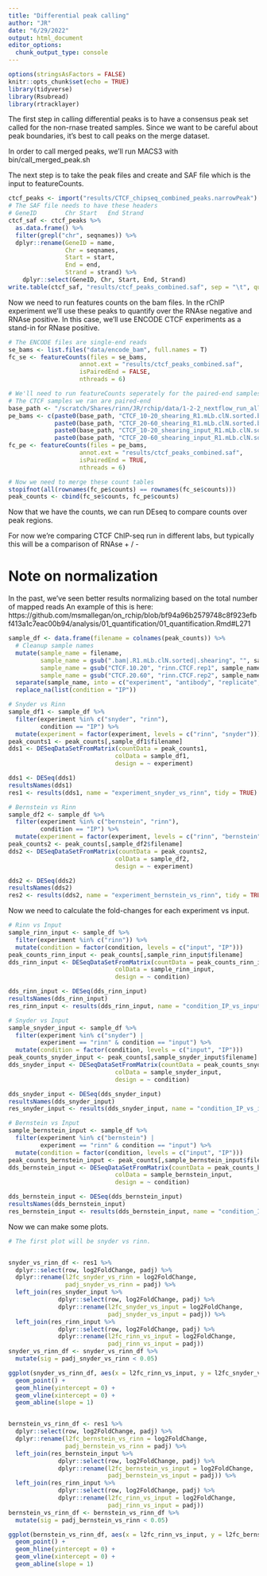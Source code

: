 ```yaml
---
title: "Differential peak calling"
author: "JR"
date: "6/29/2022"
output: html_document
editor_options: 
  chunk_output_type: console
---
```


```r
options(stringsAsFactors = FALSE)
knitr::opts_chunk$set(echo = TRUE)
library(tidyverse)
library(Rsubread)
library(rtracklayer)
```

The first step in calling differential peaks is to have a consensus peak set called for the non-rnase treated samples.
Since we want to be careful about peak boundaries, it's best to call peaks on the merge dataset.

In order to call merged peaks, we'll run MACS3 with bin/call_merged_peak.sh

The next step is to take the peak files and create and SAF file which is the input to featureCounts.



```r
ctcf_peaks <- import("results/CTCF_chipseq_combined_peaks.narrowPeak")
# The SAF file needs to have these headers
# GeneID		Chr	Start	End	Strand
ctcf_saf <- ctcf_peaks %>%
  as.data.frame() %>%
  filter(grepl("chr", seqnames)) %>%
  dplyr::rename(GeneID = name,
                Chr = seqnames,
                Start = start,
                End = end,
                Strand = strand) %>%
    dplyr::select(GeneID, Chr, Start, End, Strand)
write.table(ctcf_saf, "results/ctcf_peaks_combined.saf", sep = "\t", quote = F, row.names = F)
```

Now we need to run features counts on the bam files.
In the rChIP experiment we'll use these peaks to quantify over the RNAse negative and RNAse positive.
In this case, we'll use ENCODE CTCF experiments as a stand-in for RNase positive.

```r
# The ENCODE files are single-end reads
se_bams <- list.files("data/encode_bam", full.names = T)
fc_se <- featureCounts(files = se_bams,
                    annot.ext = "results/ctcf_peaks_combined.saf",
                    isPairedEnd = FALSE,
                    nthreads = 6)

# We'll need to run featureCounts seperately for the paired-end samples and non-paired end
# The CTCF samples we ran are paired-end
base_path <- "/scratch/Shares/rinn/JR/rchip/data/1-2-2_nextflow_run_all_samples/results/bwa/mergedLibrary/"
pe_bams <- c(paste0(base_path, "CTCF_10-20_shearing_R1.mLb.clN.sorted.bam"), 
             paste0(base_path, "CTCF_20-60_shearing_R1.mLb.clN.sorted.bam"),
             paste0(base_path, "CTCF_10-20_shearing_input_R1.mLb.clN.sorted.bam"),
             paste0(base_path, "CTCF_20-60_shearing_input_R1.mLb.clN.sorted.bam"))
fc_pe <- featureCounts(files = pe_bams,
                    annot.ext = "results/ctcf_peaks_combined.saf",
                    isPairedEnd = TRUE,
                    nthreads = 6)

# Now we need to merge these count tables
stopifnot(all(rownames(fc_pe$counts) == rownames(fc_se$counts)))
peak_counts <- cbind(fc_se$counts, fc_pe$counts)
```

Now that we have the counts, we can run DEseq to compare counts over peak regions.

For now we're comparing CTCF ChIP-seq run in different labs, 
but typically this will be a comparison of RNAse + / -

# Note on normalization

In the past, we've seen better results normalizing based on the total number of mapped reads
An example of this is here: https://github.com/msmallegan/on_rchip/blob/bf94a96b2579748c8f923efbf413a1c7eac00b94/analysis/01_quantification/01_quantification.Rmd#L271




```r
sample_df <- data.frame(filename = colnames(peak_counts)) %>%
  # Cleanup sample names
  mutate(sample_name = filename,
         sample_name = gsub(".bam|.R1.mLb.clN.sorted|.shearing", "", sample_name),
         sample_name = gsub("CTCF.10.20", "rinn.CTCF.rep1", sample_name),
         sample_name = gsub("CTCF.20.60", "rinn.CTCF.rep2", sample_name)) %>%
  separate(sample_name, into = c("experiment", "antibody", "replicate", "condition")) %>%
  replace_na(list(condition = "IP"))

# Snyder vs Rinn
sample_df1 <- sample_df %>%
  filter(experiment %in% c("snyder", "rinn"),
         condition == "IP") %>%
  mutate(experiment = factor(experiment, levels = c("rinn", "snyder")))
peak_counts1 <- peak_counts[,sample_df1$filename]
dds1 <- DESeqDataSetFromMatrix(countData = peak_counts1,
                              colData = sample_df1,
                              design = ~ experiment)

dds1 <- DESeq(dds1)
resultsNames(dds1)
res1 <- results(dds1, name = "experiment_snyder_vs_rinn", tidy = TRUE)

# Bernstein vs Rinn
sample_df2 <- sample_df %>%
  filter(experiment %in% c("bernstein", "rinn"),
         condition == "IP") %>%
  mutate(experiment = factor(experiment, levels = c("rinn", "bernstein")))
peak_counts2 <- peak_counts[,sample_df2$filename]
dds2 <- DESeqDataSetFromMatrix(countData = peak_counts2,
                              colData = sample_df2,
                              design = ~ experiment)

dds2 <- DESeq(dds2)
resultsNames(dds2)
res2 <- results(dds2, name = "experiment_bernstein_vs_rinn", tidy = TRUE)


```

Now we need to calculate the fold-changes for each experiment vs input.

```r
# Rinn vs Input
sample_rinn_input <- sample_df %>%
  filter(experiment %in% c("rinn")) %>%
  mutate(condition = factor(condition, levels = c("input", "IP")))
peak_counts_rinn_input <- peak_counts[,sample_rinn_input$filename]
dds_rinn_input <- DESeqDataSetFromMatrix(countData = peak_counts_rinn_input,
                              colData = sample_rinn_input,
                              design = ~ condition)

dds_rinn_input <- DESeq(dds_rinn_input)
resultsNames(dds_rinn_input)
res_rinn_input <- results(dds_rinn_input, name = "condition_IP_vs_input", tidy = TRUE)

# Snyder vs Input
sample_snyder_input <- sample_df %>%
  filter(experiment %in% c("snyder") |
         experiment == "rinn" & condition == "input") %>%
  mutate(condition = factor(condition, levels = c("input", "IP")))
peak_counts_snyder_input <- peak_counts[,sample_snyder_input$filename]
dds_snyder_input <- DESeqDataSetFromMatrix(countData = peak_counts_snyder_input,
                              colData = sample_snyder_input,
                              design = ~ condition)

dds_snyder_input <- DESeq(dds_snyder_input)
resultsNames(dds_snyder_input)
res_snyder_input <- results(dds_snyder_input, name = "condition_IP_vs_input", tidy = TRUE)

# Bernstein vs Input
sample_bernstein_input <- sample_df %>%
  filter(experiment %in% c("bernstein") |
         experiment == "rinn" & condition == "input") %>%
  mutate(condition = factor(condition, levels = c("input", "IP")))
peak_counts_bernstein_input <- peak_counts[,sample_bernstein_input$filename]
dds_bernstein_input <- DESeqDataSetFromMatrix(countData = peak_counts_bernstein_input,
                              colData = sample_bernstein_input,
                              design = ~ condition)

dds_bernstein_input <- DESeq(dds_bernstein_input)
resultsNames(dds_bernstein_input)
res_bernstein_input <- results(dds_bernstein_input, name = "condition_IP_vs_input", tidy = TRUE)
```


Now we can make some plots.

```r

# The first plot will be snyder vs rinn.


snyder_vs_rinn_df <- res1 %>%
  dplyr::select(row, log2FoldChange, padj) %>%
  dplyr::rename(l2fc_snyder_vs_rinn = log2FoldChange,
                padj_snyder_vs_rinn = padj) %>%
  left_join(res_snyder_input %>%
              dplyr::select(row, log2FoldChange, padj) %>%
              dplyr::rename(l2fc_snyder_vs_input = log2FoldChange,
                            padj_snyder_vs_input = padj)) %>%
  left_join(res_rinn_input %>%
              dplyr::select(row, log2FoldChange, padj) %>%
              dplyr::rename(l2fc_rinn_vs_input = log2FoldChange,
                            padj_rinn_vs_input = padj))
snyder_vs_rinn_df <- snyder_vs_rinn_df %>%
  mutate(sig = padj_snyder_vs_rinn < 0.05)

ggplot(snyder_vs_rinn_df, aes(x = l2fc_rinn_vs_input, y = l2fc_snyder_vs_input, color = sig)) +
  geom_point() +
  geom_hline(yintercept = 0) +
  geom_vline(xintercept = 0) +
  geom_abline(slope = 1)


bernstein_vs_rinn_df <- res1 %>%
  dplyr::select(row, log2FoldChange, padj) %>%
  dplyr::rename(l2fc_bernstein_vs_rinn = log2FoldChange,
                padj_bernstein_vs_rinn = padj) %>%
  left_join(res_bernstein_input %>%
              dplyr::select(row, log2FoldChange, padj) %>%
              dplyr::rename(l2fc_bernstein_vs_input = log2FoldChange,
                            padj_bernstein_vs_input = padj)) %>%
  left_join(res_rinn_input %>%
              dplyr::select(row, log2FoldChange, padj) %>%
              dplyr::rename(l2fc_rinn_vs_input = log2FoldChange,
                            padj_rinn_vs_input = padj))
bernstein_vs_rinn_df <- bernstein_vs_rinn_df %>%
  mutate(sig = padj_bernstein_vs_rinn < 0.05)

ggplot(bernstein_vs_rinn_df, aes(x = l2fc_rinn_vs_input, y = l2fc_bernstein_vs_input, color = sig)) +
  geom_point() +
  geom_hline(yintercept = 0) +
  geom_vline(xintercept = 0) +
  geom_abline(slope = 1)

```





